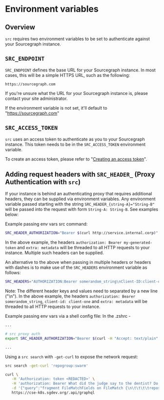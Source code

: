 # Environment variables

## Overview

`src` requires two environment variables to be set to authenticate against your Sourcegraph instance.

## `SRC_ENDPOINT`

`SRC_ENDPOINT` defines the base URL for your Sourcegraph instance. In most cases, this will be a simple HTTPS URL, such as the following:

```
https://sourcegraph.com
```

If you're unsure what the URL for your Sourcegraph instance is, please contact your site administrator.

If the environment variable is not set, it'll default to "https://sourcegraph.com"

## `SRC_ACCESS_TOKEN`

`src` uses an access token to authenticate as you to your Sourcegraph instance. This token needs to be in the `SRC_ACCESS_TOKEN` environment variable.

To create an access token, please refer to "[Creating an access token](/cli/how-tos/creating_an_access_token)".

## Adding request headers with `SRC_HEADER_` (Proxy Authentication with `src`)

If your instance is behind an authenticating proxy that requires additional headers, they can be supplied via environment variables. Any environment variable passed starting with the string `SRC_HEADER_{string-A}="String-B"` will be passed into the request with form `String-A: String-B`. See examples below:

Example passing env vars src command:
```bash
SRC_HEADER_AUTHORIZATION="Bearer $(curl http://service.internal.corp)" SRC_HEADER_EXTRA=metadata src search 'foobar'
```

In the above example, the headers `authorization: Bearer my-generated-token` and `extra: metadata` will be threaded to all HTTP requests to your instance. Multiple such headers can be supplied.

An alternative to the above when passing in multiple headers or headers with dashes is to make use of the `SRC_HEADERS` environment variable as follows:

```sh
SRC_HEADERS="AUTHORIZATION:Bearer somerandom_string\nClient-ID:client-one\nextra:metadata"
```

Note: The different header keys and values need to separated by a new line ("\n"). In the above example, the headers `authorization: Bearer somerandom_string`, `client-id: client-one` and `extra: metadata` will be threaded to all HTTP requests to your instance.

Example passing env vars via a shell config file:
In the .zshrc -
```bash
...

# src proxy auth
export SRC_HEADER_AUTHORIZATION="Bearer $(curl -H "Accept: text/plain" https://icanhazdadjoke.com/)"

...
```
Using a `src search` with `-get-curl` to expose the network request:
```bash
src search -get-curl 'repogroup:swarm'
```
```bash
curl \
   -H 'Authorization: token <REDACTED>' \
   -H 'authorization: Bearer What did the judge say to the dentist? Do you swear to pull the tooth, the whole tooth and nothing but the tooth?' \
   -d '{"query":"fragment FileMatchFields on FileMatch {\n\t\t\t\trepository {\n\t\t\t\t\tname\n\t\t\t\t\turl\n\t\t\t\t}\n\t\t\t\tfile {\n\t\t\t\t\tname\n\t\t\t\t\tpath\n\t\t\t\t\turl\n\t\t\t\t\tcontent\n\t\t\t\t\tcommit {\n\t\t\t\t\t\toid\n\t\t\t\t\t}\n\t\t\t\t}\n\t\t\t\tlineMatches {\n\t\t\t\t\tpreview\n\t\t\t\t\tlineNumber\n\t\t\t\t\toffsetAndLengths\n\t\t\t\t\tlimitHit\n\t\t\t\t}\n\t\t\t}\n\n\t\t\tfragment CommitSearchResultFields on CommitSearchResult {\n\t\t\t\tmessagePreview {\n\t\t\t\t\tvalue\n\t\t\t\t\thighlights{\n\t\t\t\t\t\tline\n\t\t\t\t\t\tcharacter\n\t\t\t\t\t\tlength\n\t\t\t\t\t}\n\t\t\t\t}\n\t\t\t\tdiffPreview {\n\t\t\t\t\tvalue\n\t\t\t\t\thighlights {\n\t\t\t\t\t\tline\n\t\t\t\t\t\tcharacter\n\t\t\t\t\t\tlength\n\t\t\t\t\t}\n\t\t\t\t}\n\t\t\t\tlabel {\n\t\t\t\t\thtml\n\t\t\t\t}\n\t\t\t\turl\n\t\t\t\tmatches {\n\t\t\t\t\turl\n\t\t\t\t\tbody {\n\t\t\t\t\t\thtml\n\t\t\t\t\t\ttext\n\t\t\t\t\t}\n\t\t\t\t\thighlights {\n\t\t\t\t\t\tcharacter\n\t\t\t\t\t\tline\n\t\t\t\t\t\tlength\n\t\t\t\t\t}\n\t\t\t\t}\n\t\t\t\tcommit {\n\t\t\t\t\trepository {\n\t\t\t\t\t\tname\n\t\t\t\t\t}\n\t\t\t\t\toid\n\t\t\t\t\turl\n\t\t\t\t\tsubject\n\t\t\t\t\tauthor {\n\t\t\t\t\t\tdate\n\t\t\t\t\t\tperson {\n\t\t\t\t\t\t\tdisplayName\n\t\t\t\t\t\t}\n\t\t\t\t\t}\n\t\t\t\t}\n\t\t\t}\n\n\t\t  fragment RepositoryFields on Repository {\n\t\t\tname\n\t\t\turl\n\t\t\texternalURLs {\n\t\t\t  serviceType\n\t\t\t  url\n\t\t\t}\n\t\t\tlabel {\n\t\t\t\thtml\n\t\t\t}\n\t\t  }\n\n\t\t  query ($query: String!) {\n\t\t\tsite {\n\t\t\t\tbuildVersion\n\t\t\t}\n\t\t\tsearch(query: $query) {\n\t\t\t  results {\n\t\t\t\tresults{\n\t\t\t\t  __typename\n\t\t\t\t  ... on FileMatch {\n\t\t\t\t\t...FileMatchFields\n\t\t\t\t  }\n\t\t\t\t  ... on CommitSearchResult {\n\t\t\t\t\t...CommitSearchResultFields\n\t\t\t\t  }\n\t\t\t\t  ... on Repository {\n\t\t\t\t\t...RepositoryFields\n\t\t\t\t  }\n\t\t\t\t}\n\t\t\t\tlimitHit\n\t\t\t\tcloning {\n\t\t\t\t  name\n\t\t\t\t}\n\t\t\t\tmissing {\n\t\t\t\t  name\n\t\t\t\t}\n\t\t\t\ttimedout {\n\t\t\t\t  name\n\t\t\t\t}\n\t\t\t\tmatchCount\n\t\t\t\telapsedMilliseconds\n\t\t\t\t...SearchResultsAlertFields\n\t\t\t  }\n\t\t\t}\n\t\t  }\n\t\t\n\tfragment SearchResultsAlertFields on SearchResults {\n\t\talert {\n\t\t\ttitle\n\t\t\tdescription\n\t\t\tproposedQueries {\n\t\t\t\tdescription\n\t\t\t\tquery\n\t\t\t}\n\t\t}\n\t}\n","variables":{"query":"repogroup:swarm"}}' \
   https://cse-k8s.sgdev.org/.api/graphql
```
